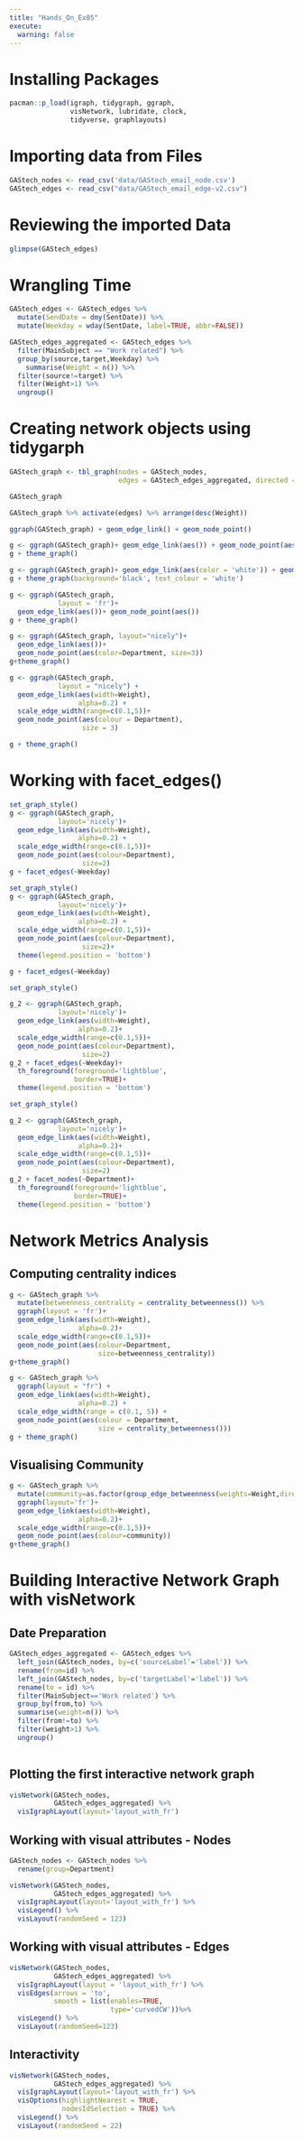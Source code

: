```yaml
---
title: "Hands_On_Ex05"
execute: 
  warning: false
---
```


# Installing Packages

```r
pacman::p_load(igraph, tidygraph, ggraph, 
               visNetwork, lubridate, clock,
               tidyverse, graphlayouts)
```

# Importing data from Files

```r
GAStech_nodes <- read_csv('data/GAStech_email_node.csv')
GAStech_edges <- read_csv("data/GAStech_email_edge-v2.csv")
```

# Reviewing the imported Data

```r
glimpse(GAStech_edges)
```

# Wrangling Time

```r
GAStech_edges <- GAStech_edges %>%
  mutate(SendDate = dmy(SentDate)) %>%
  mutate(Weekday = wday(SentDate, label=TRUE, abbr=FALSE))
```

```r
GAStech_edges_aggregated <- GAStech_edges %>%
  filter(MainSubject == "Work related") %>%
  group_by(source,target,Weekday) %>%
    summarise(Weight = n()) %>%
  filter(source!=target) %>%
  filter(Weight>1) %>%
  ungroup() 
```

# Creating network objects using tidygarph

```r
GAStech_graph <- tbl_graph(nodes = GAStech_nodes,
                           edges = GAStech_edges_aggregated, directed = TRUE)
```

```r
GAStech_graph
```

```r
GAStech_graph %>% activate(edges) %>% arrange(desc(Weight))
```

```r
ggraph(GAStech_graph) + geom_edge_link() + geom_node_point()
```

```r
g <- ggraph(GAStech_graph)+ geom_edge_link(aes()) + geom_node_point(aes())
g + theme_graph()
```

```r
g <- ggraph(GAStech_graph)+ geom_edge_link(aes(color = 'white')) + geom_node_point(aes(color='white'))
g + theme_graph(background='black', text_colour = 'white')
```

```r
g <- ggraph(GAStech_graph,
            layout = 'fr')+
  geom_edge_link(aes())+ geom_node_point(aes())
g + theme_graph()
```

```r
g <- ggraph(GAStech_graph, layout="nicely")+
  geom_edge_link(aes())+
  geom_node_point(aes(color=Department, size=3))
g+theme_graph()
```

```r
g <- ggraph(GAStech_graph, 
            layout = "nicely") +
  geom_edge_link(aes(width=Weight), 
                 alpha=0.2) +
  scale_edge_width(range=c(0.1,5))+
  geom_node_point(aes(colour = Department), 
                  size = 3)

g + theme_graph()
```

# Working with facet_edges()

```r
set_graph_style()
g <- ggraph(GAStech_graph,
            layout='nicely')+
  geom_edge_link(aes(width=Weight),
                 alpha=0.2) +
  scale_edge_width(range=c(0.1,5))+
  geom_node_point(aes(colour=Department),
                  size=2)
g + facet_edges(~Weekday)
```

```r
set_graph_style()
g <- ggraph(GAStech_graph,
            layout='nicely')+
  geom_edge_link(aes(width=Weight),
                 alpha=0.2) +
  scale_edge_width(range=c(0.1,5))+
  geom_node_point(aes(colour=Department),
                  size=2)+
  theme(legend.position = 'bottom')

g + facet_edges(~Weekday)
```

```r
set_graph_style()

g_2 <- ggraph(GAStech_graph,
            layout='nicely')+
  geom_edge_link(aes(width=Weight),
                 alpha=0.2)+
  scale_edge_width(range=c(0.1,5))+
  geom_node_point(aes(colour=Department),
                  size=2)
g_2 + facet_edges(~Weekday)+
  th_foreground(foreground='lightblue',
                border=TRUE)+
  theme(legend.position = 'bottom')
```

```r
set_graph_style()

g_2 <- ggraph(GAStech_graph,
            layout='nicely')+
  geom_edge_link(aes(width=Weight),
                 alpha=0.2)+
  scale_edge_width(range=c(0.1,5))+
  geom_node_point(aes(colour=Department),
                  size=2)
g_2 + facet_nodes(~Department)+
  th_foreground(foreground='lightblue',
                border=TRUE)+
  theme(legend.position = 'bottom')
```

# Network Metrics Analysis

## Computing centrality indices

```r
g <- GAStech_graph %>%
  mutate(betweenness_centrality = centrality_betweenness()) %>%
  ggraph(layout = 'fr')+
  geom_edge_link(aes(width=Weight),
                 alpha=0.2)+
  scale_edge_width(range=c(0.1,5))+
  geom_node_point(aes(colour=Department,
                      size=betweenness_centrality))
g+theme_graph()
```

```r
g <- GAStech_graph %>%
  ggraph(layout = "fr") + 
  geom_edge_link(aes(width=Weight), 
                 alpha=0.2) +
  scale_edge_width(range = c(0.1, 5)) +
  geom_node_point(aes(colour = Department, 
                      size = centrality_betweenness()))
g + theme_graph()
```

## Visualising Community

```r
g <- GAStech_graph %>%
  mutate(community=as.factor(group_edge_betweenness(weights=Weight,directed = TRUE))) %>%
  ggraph(layout='fr')+
  geom_edge_link(aes(width=Weight),
                 alpha=0.2)+
  scale_edge_width(range=c(0.1,5))+
  geom_node_point(aes(colour=community))
g+theme_graph()
```

# Building Interactive Network Graph with visNetwork

## Date Preparation

```r
GAStech_edges_aggregated <- GAStech_edges %>%
  left_join(GAStech_nodes, by=c('sourceLabel'='label')) %>%
  rename(from=id) %>%
  left_join(GAStech_nodes, by=c('targetLabel'='label')) %>%
  rename(to = id) %>%
  filter(MainSubject=='Work related') %>%
  group_by(from,to) %>%
  summarise(weight=n()) %>%
  filter(from!=to) %>%
  filter(weight>1) %>%
  ungroup()
  
```

## Plotting the first interactive network graph

```r
visNetwork(GAStech_nodes,
           GAStech_edges_aggregated) %>%
  visIgraphLayout(layout='layout_with_fr')
```

## Working with visual attributes - Nodes

```r
GAStech_nodes <- GAStech_nodes %>%
  rename(group=Department)
```

```r
visNetwork(GAStech_nodes,
           GAStech_edges_aggregated) %>%
  visIgraphLayout(layout='layout_with_fr') %>%
  visLegend() %>%
  visLayout(randomSeed = 123)
```

## Working with visual attributes - Edges

```r
visNetwork(GAStech_nodes,
           GAStech_edges_aggregated) %>%
  visIgraphLayout(layout = 'layout_with_fr') %>%
  visEdges(arrows = 'to',
           smooth = list(enables=TRUE,
                         type='curvedCW'))%>%
  visLegend() %>%
  visLayout(randomSeed=123)
```

## Interactivity

```r
visNetwork(GAStech_nodes,
           GAStech_edges_aggregated) %>%
  visIgraphLayout(layout='layout_with_fr') %>%
  visOptions(highlightNearest = TRUE,
             nodesIdSelection = TRUE) %>%
  visLegend() %>%
  visLayout(randomSeed = 22)
```

## 
